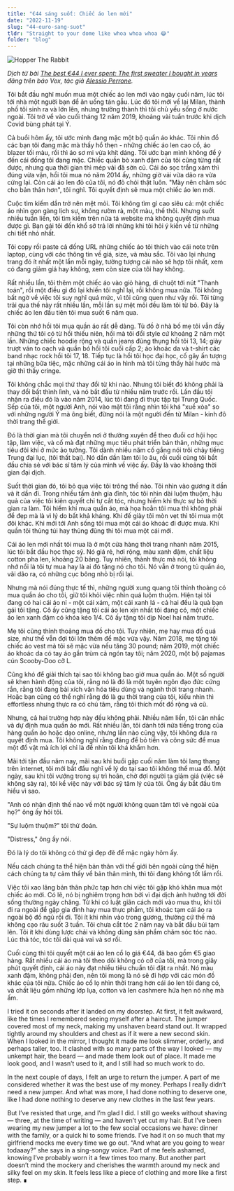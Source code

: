 ```yaml
---
title: "€44 sáng suốt: Chiếc áo len mới"
date: "2022-11-19"
slug: "44-euro-sang-suot"
tldr: "Straight to your dome like whoa whoa whoa 😂"
folder: "blog"
---
```


![Hopper The Rabbit](./flower.jpg)

_Dịch từ bài [The best €44 I ever spent: The first sweater I bought in years](https://www.vox.com/the-goods/22380001/post-covid-19-pandemic-clothing-dressing-best-money)
đăng trên báo Vox, tác giả [Alessio Perrone](https://alessioperrone.com/)._

Tôi bắt đầu nghĩ muốn mua một chiếc áo len mới vào ngày cuối năm, lúc tôi tới nhà một người bạn để ăn uống tán gẫu. Lúc đó tôi mới về lại Milan, thành phố tôi sinh ra và lớn lên, nhưng trưởng thành thì tôi chủ yếu sống ở nước ngoài. Tôi trở về vào cuối tháng 12 năm 2019, khoảng vài tuần trước khi dịch Covid bùng phát tại Ý.

Cả buổi hôm ấy, tôi ước mình đang mặc một bộ quần áo khác. Tôi nhìn đồ các bạn tôi đang mặc mà thấy hổ thẹn - những chiếc áo len cao cổ, áo blazer tối màu, rồi thì áo sơ mi vừa khít dáng. Tôi ước bạn mình không để ý đến cái đống tôi đang mặc. Chiếc quần bò xanh đậm của tôi cũng từng rất được, nhưng qua thời gian thì mép vải đã sờn cũ. Cái áo sọc trắng xám thì đúng vừa vặn, hồi tôi mua nó năm 2014 ấy, nhừng giờ vải vừa dão ra vừa cứng lại. Còn cái áo len đỏ của tôi, nó đỏ chói thật luôn. "Mày nên chăm sóc cho bản thân hơn", tôi nghĩ. Tôi quyết định sẽ mua một chiếc áo len mới.

Cuộc tìm kiếm dần trở nên mệt mỏi. Tôi không tìm gì cao siêu cả: một chiếc áo nhìn gọn gàng lịch sự, không rườm rà, một màu, thế thôi. Nhưng suốt nhiều tuần liền, tôi tìm kiếm trên nửa tá website mà không quyết định mua được gì. Bạn gái tôi đến khổ sở trả lời những khi tôi hỏi ý kiến về từ những chi tiết nhỏ nhất.

Tôi copy rồi paste cả đống URL những chiếc áo tôi thích vào cái note trên laptop, cùng với các thông tin về giá, size, và màu sắc. Tôi vào lại nhưng trang đó ít nhất một lần mỗi ngày, tưởng tượng cái nào sẽ hợp tôi nhất, xem có đang giảm giá hay không, xem còn size của tôi hay không.

Rất nhiều lần, tôi thêm một chiếc áo vào giỏ hàng, di chuột tới nút "Thanh toán", rồi một điều gì đó lại khiến tôi nghĩ lại, rồi không mua nữa. Tôi không bất ngờ về việc tôi suy nghĩ quá mức, vì tôi cũng quen như vậy rồi. Tôi từng trải qua thế này rất nhiều lần, mỗi lần sự mệt mỏi đều làm tôi từ bỏ. Đây là chiếc áo len đầu tiên tôi mua suốt 6 năm qua.

Tôi còn nhớ hồi tôi mua quần áo rất dễ dàng. Tủ đồ ở nhà bố mẹ tôi vẫn đầy những thứ tôi có từ hồi thiếu niên, hồi mà tôi đổi style cứ khoảng 2 năm một lần. Những chiếc hoodie rộng và quần jeans đũng thụng hồi tôi 13, 14; giày trượt ván to oạch và quần bó hồi tôi cuối cấp 2; áo khoác da và t-shirt các band nhạc rock hồi tôi 17, 18. Tiếp tục là hồi tôi học đại học, cố gây ấn tượng tại những bữa tiệc, mặc những cái áo in hình mà tôi từng thấy hài hước mà giờ thì thấy cringe.

Tôi không chắc mọi thứ thay đổi từ khi nào. Nhưng tôi biết đó không phải là thay đổi bất thình lình, và nó bắt đầu từ nhiều năm trước rồi. Lần đầu tôi nhận ra điều đó là vào năm 2014, lúc tôi đang đi thực tập tại Trung Quốc. Sếp của tôi, một người Anh, nói vào mặt tôi rằng nhìn tôi khá "xuề xòa" so với những người Ý mà ông biết, đừng nói là một người đến từ Milan - kinh đô thời trang thế giới.

Đó là thời gian mà tôi chuyển nơi ở thường xuyên để theo đuổi cơ hội học tập, làm việc, và cố mà đạt những mục tiêu phát triển bản thân, những mục tiêu đôi khi ở mức ảo tưởng. Tôi dành nhiều năm cố gắng nói trôi chảy tiếng Trung đại lục, (tôi thất bại). Nó dần dần làm tôi lo âu, rồi cuối cùng tôi bắt đầu chia sẻ với bác sĩ tâm lý của mình về việc ấy. Đấy là vào khoảng thời gian đại dịch.

Suốt thời gian đó, tôi bỏ qua việc tôi trông thế nào. Tôi nhìn vào gương ít dần và ít dần đi. Trong nhiều tấm ảnh gia đình, tóc tôi nhìn dài luộm thuộm, hậu quả của việc tôi kiên quyết chỉ tự cắt tóc, nhưng hiếm khi thực sự bỏ thời gian ra làm. Tôi hiếm khi mua quần áo, mà họa hoằn tôi mua thì không phải để đẹp mà là vì lý do bất khả kháng. Khi đế giày tôi mòn vẹt thì tôi mua một đôi khác. Khi mới tới Anh sống tôi mua một cái áo khoác đi được mưa. Khi quần tôi thủng túi hay thủng đũng thì tôi mua một cái mới.

Cái áo len mới nhất tôi mua là ở một cửa hàng thời trang nhanh năm 2015, lúc tôi bắt đầu học thạc sỹ. Nó giá rẻ, hơi rộng, màu xanh đậm, chất liệu cotton pha len, khoảng 20 bảng. Tuy nhiên, thành thực mà nói, tôi không nhớ nổi là tôi tự mua hay là ai đó tặng nó cho tôi. Nó vẫn ở trong tủ quần áo, vãi dão ra, có những cục bông nhỏ bị rối lại.

Nhưng mà nói đúng thực tế thì, những người xung quang tôi thỉnh thoảng có mua quần áo cho tôi, giữ tôi khỏi việc nhìn quá luộm thuộm. Hiện tại tôi đang có hai cái áo nỉ - một cái xám, một cái xanh lá - cả hai đều là quà bạn gái tôi tặng. Cô ấy cũng tặng tôi cái áo len xịn nhất tôi đang có, một chiếc áo len xanh đậm có khóa kéo 1/4. Cô ấy tặng tôi dịp Noel hai năm trước.

Mẹ tôi cũng thỉnh thoảng mua đồ cho tôi. Tuy nhiên, mẹ hay mua đồ quá size, như thể vẫn đợi tôi lớn thêm để mặc vừa vậy. Năm 2018, mẹ tặng tôi chiếc áo vest mà tôi sẽ mặc vừa nếu tăng 30 pound; năm 2019, một chiếc áo khoác da có tay áo gần trùm cả ngón tay tôi; năm 2020, một bộ pajamas cún Scooby-Doo cỡ L.

Cũng khó để giải thích tại sao tôi không bao giờ mua quần áo. Một số người sẽ khen hành động của tôi, rằng nó là đó là một tuyên ngôn đạo đức cứng rắn, rằng tôi đang bài xích văn hóa tiêu dùng và ngành thời trang nhanh. Hoặc bạn cũng có thể nghĩ rằng đó là gu thời trang của tôi, kiểu nhìn thì effortless nhưng thực ra có chú tâm, rằng tôi thích mốt đồ rộng và cũ.

Nhưng, cả hai trường hợp này đều không phải. Nhiều năm liền, tôi cân nhắc và dự định mua quần áo mới. Rất nhiều lần, tôi dành tới nửa tiếng trong của hàng quần áo hoặc dạo online, nhưng lần nào cũng vậy, tôi không đưa ra quyết định mua. Tôi không nghĩ rằng đáng để bỏ tiền và công sức để mua một đồ vật mà ích lợi chỉ là để nhìn tôi khá khẩm hơn.

Mãi tới tận đầu năm nay, mãi sau khi buổi gặp cuối năm làm tôi lang thang trên internet, tôi mới bắt đầu nghĩ về lý do tại sao tôi không thể mua đồ. Một ngày, sau khi tôi vướng trong sự trì hoãn, chờ đợi người ta giảm giá (việc sẽ không sảy ra), tôi kể việc này với bác sỹ tâm lý của tôi. Ông ấy bắt đầu tìm hiểu vì sao.

"Anh có nhận định thế nào về một người không quan tâm tới vẻ ngoài của họ?" ông ấy hỏi tôi.

"Sự luộm thuộm?" tôi thử đoán.

"Distress," ông ấy nói.

Đó là lý do tôi không có thứ gì đẹp đẽ để mặc ngày hôm ấy.

Nếu cách chúng ta thể hiện bản thân với thế giới bên ngoài cũng thể hiện cách chúng ta tự cảm thấy về bản thân mình, thì tôi đang không tốt lắm rồi.

Việc tôi xao lãng bản thân phức tạp hơn chỉ việc tôi gặp khó khăn mua một chiếc áo mới. Có lẽ, nó bị nghiêm trọng hơn bởi vì đại dịch ảnh hưởng tới đời sống thường ngày chăng. Từ khi có luật giãn cách mới vào mua thu, khi tôi đi ra ngoài để gặp gia đình hay mua thực phẩm, tôi khoác tạm cái áo ra ngoài bộ đồ ngủ rồi đi. Tôi ít khi nhìn vào trong gương, thường cứ thế mà không cạo râu suốt 3 tuần. Tôi chưa cắt tóc 2 năm nay và bắt đầu búi tạm lên. Tôi ít khi dùng lược chải và không dùng sản phẩm chăm sóc tóc nào. Lúc thả tóc, tóc tôi dài quá vai và sơ rối.

Cuối cùng thì tôi quyết một cái áo len cổ lọ giá €44, đã bao gồm €5 giao hàng. Rất nhiều cái áo mà tôi theo dõi không có cỡ của tôi, mà trong giây phút quyết định, cái áo này đạt nhiều tiêu chuẩn tôi đặt ra nhất. Nó màu xanh đậm, không phải đen, nên tôi mong là nó sẽ đi hợp với các món đồ khác của tôi nữa. Chiếc áo cổ lọ nhìn thời trang hơn cái áo len tôi đang có, và chất liệu gồm những lớp lụa, cotton và len cashmere hứa hẹn nó nhẹ mà ấm.

I tried it on seconds after it landed on my doorstep. At first, it felt awkward, like the times I remembered seeing myself after a haircut. The jumper covered most of my neck, making my unshaven beard stand out. It wrapped tightly around my shoulders and chest as if it were a new second skin. When I looked in the mirror, I thought it made me look slimmer, orderly, and perhaps taller, too. It clashed with so many parts of the way I looked — my unkempt hair, the beard — and made them look out of place. It made me look good, and I wasn’t used to it, and I still had so much work to do.

In the next couple of days, I felt an urge to return the jumper. A part of me considered whether it was the best use of my money. Perhaps I really didn’t need a new jumper. And what was more, I had done nothing to deserve one, like I had done nothing to deserve any new clothes in the last few years.

But I’ve resisted that urge, and I’m glad I did. I still go weeks without shaving — three, at the time of writing — and haven’t yet cut my hair. But I’ve been wearing my new jumper a lot to the few social occasions we have: dinner with the family, or a quick hi to some friends. I’ve had it on so much that my girlfriend mocks me every time we go out. “And what are you going to wear todaaay?” she says in a sing-songy voice. Part of me feels ashamed, knowing I’ve probably worn it a few times too many. But another part doesn’t mind the mockery and cherishes the warmth around my neck and silky feel on my skin. It feels less like a piece of clothing and more like a first step. ∎
